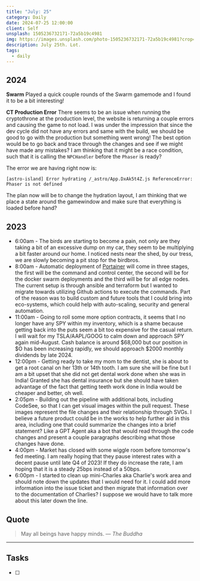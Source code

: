```yaml
---
title: "July: 25"
category: Daily
date: 2024-07-25 12:00:00
client: Self
unsplash: 1505236732171-72a5b19c4981
img: https://images.unsplash.com/photo-1505236732171-72a5b19c4981?crop=entropy&cs=srgb&fm=jpg&ixid=MnwzNjM5Nzd8MHwxfHJhbmRvbXx8fHx8fHx8fDE2ODE3NDg2ODY&ixlib=rb-4.0.3&q=85
description: July 25th. Lot.
tags:
  - daily
---
```



## 2024

**Swarm**
Played a quick couple rounds of the Swarm gamemode and I found it to be a bit interesting!

**CT Production Error**
There seems to be an issue when running the cryptothrone at the production level, the website is returning a couple errors and causing the game to not load.
I was under the impression that since the dev cycle did not have any errors and same with the build, we should be good to go with the production but something went wrong!
The best option would be to go back and trace through the changes and see if we might have made any mistakes?
I am thinking that it might be a race condition, such that it is calling the `NPCHandler` before the `Phaser` is ready?

The error we are having right now is:

```
[astro-island] Error hydrating /_astro/App.DxAk5t4Z.js ReferenceError: Phaser is not defined
```

The plan now will be to change the hydration layout, I am thinking that we place a state around the gamewindow and make sure that everything is loaded before hand?


<Adsense />

## 2023
- 6:00am - The birds are starting to become a pain, not only are they taking a bit of an excessive dump on my car, they seem to be multiplying a bit faster around our home. I noticed nests near the shed, by our tress, we are slowly becoming a pit stop for the birdbros. 
- 8:00am - Automatic deployment of [Portainer](https://kbve.com/application/portainer/) will come in three stages, the first will be the command and control center, the second will be for the docker swarm deployments and the third will be for all edge nodes. The current setup is through ansible and terraform but I wanted to migrate towards utilizing Github actions to execute the commands. Part of the reason was to build custom and future tools that I could bring into eco-systems, which could help with auto-scaling, security and general automation. 
- 11:00am - Going to roll some more option contracts, it seems that I no longer have any SPY within my inventory, which is a shame because getting back into the puts seem a bit too expensive for the casual return. I will wait for my TSLA/AAPL/GOOG to calm down and approach SPY again mid-August. Cash balance is around $68,000 but our position in $O has been increasing rapidly, we should approach $2000 monthly dividends by late 2024. 
- 12:00pm - Getting ready to take my mom to the dentist, she is about to get a root canal on her 13th or 14th tooth. I am sure she will be fine but I am a bit upset that she did not get dental work done when she was in India! Granted she has dental insurance but she should have taken advantage of the fact that getting teeth work done in India would be cheaper and better, oh well. 
- 2:05pm - Building out the pipeline with additional bots, including CodeSee, so that I can get visual images within the pull request. These images represent the file changes and their relationship through SVGs. I believe a future product could be in the works to help further aid in this area, including one that could summarize the changes into a brief statement? Like a GPT Agent aka a bot that would read through the code changes and present a couple paragraphs describing what those changes have done.
- 4:00pm - Market has closed with some wiggle room before tomorrow's fed meeting. I am really hoping that they pause interest rates with a decent pause until late Q4 of 2023! If they do increase the rate, I am hoping that it is a steady 25bps instead of a 50bps.
- 6:00pm - I started to clean up mini-Charles aka Charlie's work area and should note down the updates that I would need for it. I could add more information into the issue ticket and then migrate that information over to the documentation of Charlies? I suppose we would have to talk more about this later down the line. 

## Quote

> May all beings have happy minds.
> — <cite>The Buddha</cite>

---

## Tasks

- [ ]
